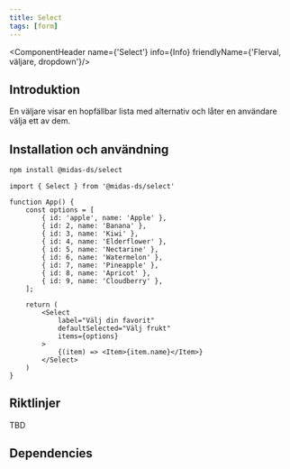 ```yaml
---
title: Select
tags: [form]
---
```


<ComponentHeader name={'Select'} info={Info} friendlyName={'Flerval, väljare, dropdown'}/>

## Introduktion

En väljare visar en hopfällbar lista med alternativ och låter en användare välja ett av dem.


## Installation och användning

```bash npm2yarn
npm install @midas-ds/select
```

```tsx
import { Select } from '@midas-ds/select'
```

```tsx live
function App() {
    const options = [
        { id: 'apple', name: 'Apple' },
        { id: 2, name: 'Banana' },
        { id: 3, name: 'Kiwi' },
        { id: 4, name: 'Elderflower' },
        { id: 5, name: 'Nectarine' },
        { id: 6, name: 'Watermelon' },
        { id: 7, name: 'Pineapple' },
        { id: 8, name: 'Apricot' },
        { id: 9, name: 'Cloudberry' },
    ];

    return (
        <Select
            label="Välj din favorit"
            defaultSelected="Välj frukt"
            items={options}
        >
            {(item) => <Item>{item.name}</Item>}
        </Select>
    )
}
```

## Riktlinjer
TBD

## Dependencies

<ComponentFooter info={Info}/>
